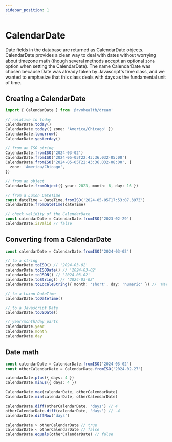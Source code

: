 ```yaml
---
sidebar_position: 1
---
```



# CalendarDate

Date fields in the database are returned as CalendarDate objects. CalendarDate provides a clean way to deal with dates without worrying about timezone math (though several methods accept an optional `zone` option when setting the CalendarDate). The name CalendarDate was chosen because Date was already taken by Javascript's time class, and we wanted to emphasize that this class deals with days as the fundamental unit of time.

## Creating a CalendarDate

```typescript
import { CalendarDate } from '@rvohealth/dream'

// relative to today
CalendarDate.today()
CalendarDate.today({ zone: 'America/Chicago' })
CalendarDate.tomorrow()
CalendarDate.yesterday()

// from an ISO string
CalendarDate.fromISO('2024-03-02')
CalendarDate.fromISO('2024-05-05T22:43:36.032-05:00')
CalendarDate.fromISO('2024-05-05T22:43:36.032-08:00', {
  zone: 'America/Chicago',
})

// from an object
CalendarDate.fromObject({ year: 2023, month: 6, day: 16 })

// from a Luxon DateTime
const dateTime = DateTime.fromISO('2024-05-05T17:53:07.397Z')
CalendarDate.fromDateTime(dateTime)

// check validity of the CalendarDate
const calendarDate = CalendarDate.fromISO('2023-02-29')
calendarDate.isValid // false
```

## Converting from a CalendarDate

```typescript
const calendarDate = CalendarDate.fromISO('2024-03-02')

// to a string
calendarDate.toISO() // '2024-03-02'
calendarDate.toISODate() // '2024-03-02'
calendarDate.toJSON() // '2024-03-02'
calendarDate.toString() // '2024-03-02'
calendarDate.toLocaleString({ month: 'short', day: 'numeric' }) // 'Mar 2'

// to a Luxon DateTime
calendarDate.toDateTime()

// to a Javascript Date
calendarDate.toJSDate()

// year/month/day parts
calendarDate.year
calendarDate.month
calendarDate.day
```

## Date math

```typescript
const calendarDate = CalendarDate.fromISO('2024-03-02')
const otherCalendarDate = CalendarDate.fromISO('2024-02-27')

calendarDate.plus({ days: 4 })
calendarDate.minus({ days: 4 })

CalendarDate.max(calendarDate, otherCalendarDate)
CalendarDate.min(calendarDate, otherCalendarDate)

calendarDate.diff(otherCalendarDate, 'days') // 4
otherCalendarDate.diff(calendarDate, 'days') // -4
calendarDate.diffNow('days')

calendarDate > otherCalendarDate // true
calendarDate < otherCalendarDate // false
calendarDate.equals(otherCalendarDate) // false
```

